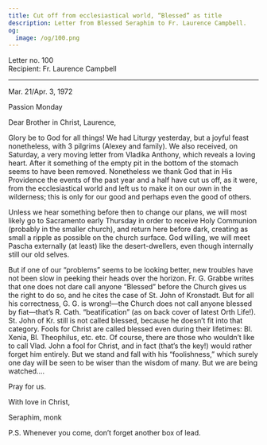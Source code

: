 ```yaml
---
title: Cut off from ecclesiastical world, “Blessed” as title
description: Letter from Blessed Seraphim to Fr. Laurence Campbell.
og:
  image: /og/100.png
---
```


<div style={{textAlign:'right', fontFamily:'monospace'}}>Letter no. 100</div>
<div style={{textAlign:'left', fontFamily:'monospace'}}>Recipient: Fr. Laurence Campbell</div>

---

Mar. 21/Apr. 3, 1972

Passion Monday

Dear Brother in Christ, Laurence,

Glory be to God for all things! We had Liturgy yesterday, but a joyful feast nonetheless, with 3 pilgrims (Alexey and family). We also received, on Saturday, a very moving letter from Vladika Anthony, which reveals a loving heart. After it something of the empty pit in the bottom of the stomach seems to have been removed. Nonetheless we thank God that in His Providence the events of the past year and a half have cut us off, as it were, from the ecclesiastical world and left us to make it on our own in the wilderness; this is only for our good and perhaps even the good of others.

Unless we hear something before then to change our plans, we will most likely go to Sacramento early Thursday in order to receive Holy Communion (probably in the smaller church), and return here before dark, creating as small a ripple as possible on the church surface. God willing, we will meet Pascha externally (at least) like the desert-dwellers, even though internally still our old selves.

But if one of our “problems” seems to be looking better, new troubles have not been slow in peeking their heads over the horizon. Fr. G. Grabbe writes that one does not dare call anyone “Blessed” before the Church gives us the right to do so, and he cites the case of St. John of Kronstadt. But for all his correctness, G. G. is wrong!—the Church does not call anyone blessed by fiat—that’s R. Cath. “beatification” (as on back cover of latest Orth Life!). St. John of Kr. still is not called blessed, because he doesn’t fit into that category. Fools for Christ are called blessed even during their lifetimes: Bl. Xenia, Bl. Theophilus, etc. etc. Of course, there are those who wouldn’t like to call Vlad. John a fool for Christ, and in fact (that’s the key!) would rather forget him entirely. But we stand and fall with his “foolishness,” which surely one day will be seen to be wiser than the wisdom of many. But we are being watched….

Pray for us.

With love in Christ,

Seraphim, monk

P.S. Whenever you come, don’t forget another box of lead.
